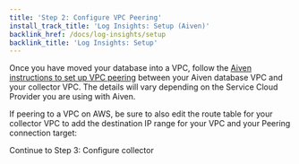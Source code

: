 ```yaml
---
title: 'Step 2: Configure VPC Peering'
install_track_title: 'Log Insights: Setup (Aiven)'
backlink_href: /docs/log-insights/setup
backlink_title: 'Log Insights: Setup'
---
```




Once you have moved your database into a VPC, follow the [Aiven instructions to
set up VPC
peering](https://help.aiven.io/en/articles/778836-using-virtual-private-cloud-vpc-peering)
between your Aiven database VPC and your collector VPC. The details will vary depending
on the Service Cloud Provider you are using with Aiven.

If peering to a VPC on AWS, be sure to also edit the route table for your
collector VPC to add the destination IP range for your VPC and your Peering
connection target:

<ImgAwsEditRouteTable />

<Link className="btn btn-success" to="03_configure_collector">
  Continue to Step 3: Configure collector
</Link>
